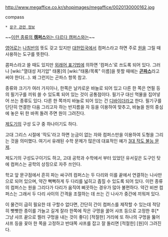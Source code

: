 http://www.megaffice.co.kr/shopimages/megaffice/0020130000162.jpg

compass

 * [[문구 관련 정보]]

~~[[경희대학교/캠퍼스|이런 종류의 '''캠퍼스''']][[자쿠와는 다르다 자쿠와는|와는 다르다 캠퍼스와는]]~~

[[영어]]로는 [[나침반]]의 뜻도 갖고 있지만 [[대한민국]]에서 컴퍼스라고 하면 주로 [[원]]을 그릴 때 사용하는 도구를 뜻한다.

콤파스라고 쓸 때도 있지만 [[외래어 표기법]]에 의하면 '컴퍼스'로 쓰도록 되어 있다. 그러나 [wiki:"열대성 저기압" 태풍]의 [wiki:"태풍/목록" 이름]을 뜻할 때에는 '''[[곤파스]]'''라고 써야 한다(…). 왜 그런지는 곤파스 항목 참고.

종류와 크기가 여러 가지이나, 한쪽은 날카로운 바늘로 되어 있고 다른 한 쪽은 연필 등의 필기구를 끼워 쓸 수 있도록 되어 있는 것이 공통점이다. 필기구 대신 먹물을 집어넣어 쓰는 종류도 있다. 다른 한 쪽까지 바늘로 되어 있는 건 [[디바이더]]라고 한다. 필기구를 단단히 연결한 다음 그리고자 하는 반지름을 자 등을 이용하여 맞추고, 바늘을 원의 중심에 놓은 뒤 한 바퀴 돌려 주면 원이 그려진다.


[[제도기]]의 구성 도구 중 하나이기도 하다.

고대 그리스 시절에 '작도'라고 하면 눈금이 없는 자와 컴퍼스만을 이용하여 도형을 그리는 것을 의미했다. 여기서 유래된 수학 문제가 많은데 대표적인 예가 [[3대 작도 불능 문제]].

제도기의 구성도구이기도 하고, 고대 공학과 수학에서 부터 있었던 유서깊은 도구인 탓에 컴퍼스는 공학의 상징으로 자주 쓰인다.

학교 앞 문구점에서 흔히 파는 싸구려 컴퍼스는 두 다리와 이를 끝에서 연결하는 나사만으로 되어 있으며, 약간 뻑뻑하게 두 다리를 넓히고 좁힐 수 있도록 되어 있다. 이런 종류의 컴퍼스는 원을 그리다가 다리가 움직여 삐끗하는 경우가 많아 불편하다. 약간 비싼 컴퍼스는 그래서 두 다리 사이의 간격을 조절하는 데 쓰는 긴 나사가 중간에 끼워져 있다.

이 물건이 급히 필요한 데 구할수 없다면, 간단히 간이 컴퍼스를 제작할 수 있는데 적당히 빳빳한 종이를 가늘고 길게 잘라 한쪽에 작은 구멍을 꿇어 샤프 등으로 고정한 후[* 그냥 샤프 끝으로 찔러 구멍을 내는 것이 좋다] [적절한] 거리에 또 하나의 구멍을 뚫어 샤프 등을 꽃아 한 쪽을 고정하고 반대쪽 샤프를 잡고 잘 돌리면 [적절한] [원]이 그려진다. 
